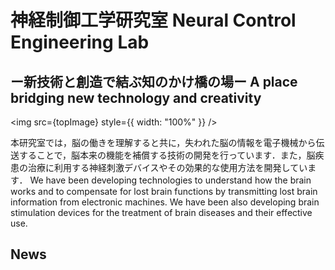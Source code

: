 
<h1>
  <Ja>神経制御工学研究室</Ja>
  <En>Neural Control Engineering Lab</En>
</h1>

<h2>
  <Ja>ー新技術と創造で結ぶ知のかけ橋の場ー</Ja>
  <En>A place bridging new technology and creativity</En>
</h2>

<img src={topImage} style={{ width: "100%" }} />

<Ja>
  本研究室では，脳の働きを理解すると共に，失われた脳の情報を電子機械から伝送することで，脳本来の機能を補償する技術の開発を行っています．また，脳疾患の治療に利用する神経刺激デバイスやその効果的な使用方法を開発しています．
</Ja>
<En>
  We have been developing technologies to understand how the brain works and to
  compensate for lost brain functions by transmitting lost brain information
  from electronic machines. We have been also developing brain stimulation
  devices for the treatment of brain diseases and their effective use.
</En>

<h2>News</h2>
